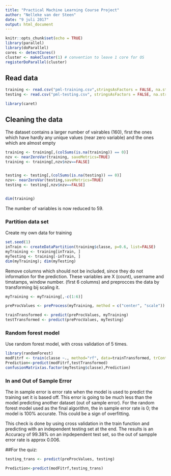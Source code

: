 ```yaml
---
title: "Practical Machine Learning Course Project"
author: "Nelleke van der Steen"
date: "9 juli 2017"
output: html_document
---
```


```r
knitr::opts_chunk$set(echo = TRUE)
library(parallel)
library(doParallel)
cores <- detectCores()
cluster <- makeCluster(1) # convention to leave 1 core for OS
registerDoParallel(cluster)
```

## Read data
```r
training <- read.csv("pml-training.csv",stringsAsFactors = FALSE, na.strings = c("NA","#DIV/0!",""))
testing <- read.csv("pml-testing.csv", stringsAsFactors = FALSE, na.strings = c("NA","#DIV/0!",""))

library(caret)
```

## Cleaning the data

The dataset contains a larger number of vairables (160), first the ones which have hardly any unique values (near zero variable) and the ones which are almost empty


```r
training <- training[,(colSums(is.na(training)) == 0)]
nzv <- nearZeroVar(training, saveMetrics=TRUE)
training <- training[,nzv$nzv==FALSE]


testing <- testing[,(colSums(is.na(testing)) == 0)]
nzv<- nearZeroVar(testing,saveMetrics=TRUE)
testing <- testing[,nzv$nzv==FALSE]


dim(training)
```
The number of variables is now reduced to 59.

### Partition data set

Create my own data for training

```r
set.seed(1)
inTrain <- createDataPartition(training$classe, p=0.6, list=FALSE)
myTraining <- training[inTrain, ]
myTesting <- training[-inTrain, ]
dim(myTraining); dim(myTesting)
```

Remove columns which should not be included, since they do not information for the prediction. These variables are X (count), username and timstamps, window number. (first 6 columns) and preprocces the data by transforming bij scaling it.

```r
myTraining <- myTraining[,-c(1:6)]

preProcValues <- preProcess(myTraining, method = c("center", "scale"))

trainTransformed <- predict(preProcValues, myTraining)
testTransformed <- predict(preProcValues, myTesting)
```

### Random forest model

Use random forest model, with cross validation of 5 times.
```r
library(randomForest)
modFitrf <- train(classe ~., method="rf", data=trainTransformed, trControl=trainControl(method='cv'), number=3, allowParallel=TRUE)
Prediction<-predict(modFitrf,testTransformed)
confusionMatrix(as.factor(myTesting$classe),Prediction)

```


### In and Out of Sample Error

The in sample error is error rate when the model is used to predict the training set it is based off. This error is going to be much less than the model predicting another dataset (out of sample error). For the random forest model used as the final algorithm, the in sample error rate is 0; the model is 100% accurate. This could be a sign of overfitting.

This check is done by using cross validation in the train function and predicting with an independent testing set at the end. The results is an Accuracy of 99.38% on an inpdependent test set, so the out of sampple error rate is approx 0.006.


##For the quiz:

```r
testing_trans <- predict(preProcValues, testing)

Prediction<-predict(modFitrf,testing_trans)


```
